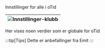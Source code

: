 Innstillinger for alle i oTid

|![Innstillinger-klubb](/img/inntillingersystem.png)|
|-|

Her vises noen verdier som er globale for oTid

:::tip[Tips]
Dette er anbefallinger fra Emit
:::